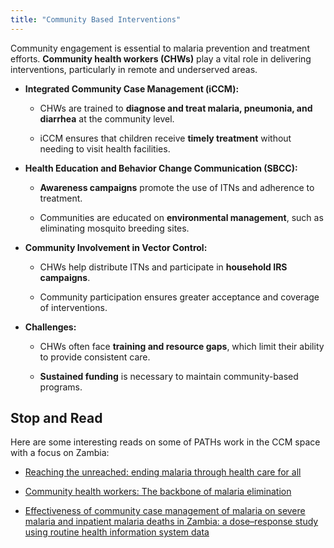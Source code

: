 ```yaml
---
title: "Community Based Interventions"
---
```


Community engagement is essential to malaria prevention and treatment efforts. **Community health workers (CHWs)** play a vital role in delivering interventions, particularly in remote and underserved areas.

-   **Integrated Community Case Management (iCCM):**

    -   CHWs are trained to **diagnose and treat malaria, pneumonia, and diarrhea** at the community level.

    -   iCCM ensures that children receive **timely treatment** without needing to visit health facilities.

-   **Health Education and Behavior Change Communication (SBCC):**

    -   **Awareness campaigns** promote the use of ITNs and adherence to treatment.

    -   Communities are educated on **environmental management**, such as eliminating mosquito breeding sites.

-   **Community Involvement in Vector Control:**

    -   CHWs help distribute ITNs and participate in **household IRS campaigns**.

    -   Community participation ensures greater acceptance and coverage of interventions.

-   **Challenges:**

    -   CHWs often face **training and resource gaps**, which limit their ability to provide consistent care.

    -   **Sustained funding** is necessary to maintain community-based programs.

::: callout-tip
## Stop and Read 

Here are some interesting reads on some of PATHs work in the CCM space with a focus on Zambia:

-   [Reaching the unreached: ending malaria through health care for all](Reaching the unreached: ending malaria through health care for all)

-   [Community health workers: The backbone of malaria elimination](https://www.path.org/our-impact/articles/community-health-workers-malaria-elimination/)

-   [Effectiveness of community case management of malaria on severe malaria and inpatient malaria deaths in Zambia: a dose--response study using routine health information system data](https://pmc.ncbi.nlm.nih.gov/articles/PMC10022244/)
:::
